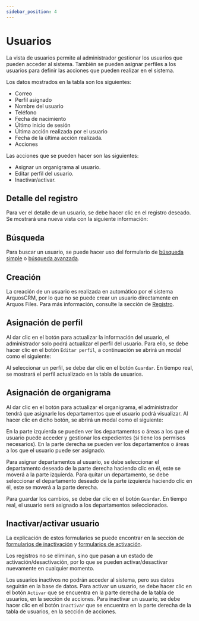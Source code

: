 ```yaml
---
sidebar_position: 4
---
```



# Usuarios

La vista de usuarios permite al administrador gestionar los usuarios que pueden acceder al sistema. También se pueden asignar perfiles a los usuarios para definir las acciones que pueden realizar en el sistema.

<ImageDiv src="/img/work/sys/users/table-users-1.png" alt="Users page" />

Los datos mostrados en la tabla son los siguientes:

* Correo
* Perfil asignado
* Nombre del usuario
* Teléfono
* Fecha de nacimiento
* Último inicio de sesión
* Última acción realizada por el usuario
* Fecha de la última acción realizada.
* Acciones

Las acciones que se pueden hacer son las siguientes:

* Asignar un organigrama al usuario.
* Editar perfil del usuario.
* Inactivar/activar.

<ImageDiv src="/img/work/sys/users/table-users-2.png" alt="Users page" />

## Detalle del registro

Para ver el detalle de un usuario, se debe hacer clic en el registro deseado. Se mostrará una nueva vista con la siguiente información:
<ImageDiv src="/img/work/sys/users/show-users.png" alt="Show user" />

## Búsqueda

Para buscar un usuario, se puede hacer uso del formulario de [búsqueda simple](/docs/genericos/formularios#búsqueda-simple) o [búsqueda avanzada](/docs/genericos/formularios#búsqueda-avanzada).

## Creación

La creación de un usuario es realizada en automático por el sistema ArquosCRM, por lo que no se puede crear un usuario directamente en Arquos Files. Para más información, consulte la sección de [Registro](/docs/autenticacion/registro).

## Asignación de perfil

Al dar clic en el botón para actualizar la información del usuario, el administrador solo podrá actualizar el perfil del usuario. Para ello, se debe hacer clic en el botón `Editar perfil`, a continuación se abrirá un modal como el siguiente:

<ImageDiv src="/img/work/sys/users/edit-profile-users.png" alt="Edit profile user" />

Al seleccionar un perfil, se debe dar clic en el botón `Guardar`. En tiempo real, se mostrará el perfil actualizado en la tabla de usuarios.

## Asignación de organigrama

Al dar clic en el botón para actualizar el organigrama, el administrador tendrá que asignarle los departamentos que el usuario podrá visualizar. Al hacer clic en dicho botón, se abrirá un modal como el siguiente:

<ImageDiv src="/img/work/sys/users/assign-organigrama-users.png" alt="Edit organigram user" />

En la parte izquierda se pueden ver los departamentos o áreas a los que el usuario puede acceder y gestionar los expedientes (si tiene los permisos necesarios). En la parte derecha se pueden ver los departamentos o áreas a los que el usuario puede ser asignado.

Para asignar departamentos al usuario, se debe seleccionar el departamento deseado de la parte derecha haciendo clic en él, este se moverá a la parte izquierda. Para quitar un departamento, se debe seleccionar el departamento deseado de la parte izquierda haciendo clic en él, este se moverá a la parte derecha.

Para guardar los cambios, se debe dar clic en el botón `Guardar`. En tiempo real, el usuario será asignado a los departamentos seleccionados.

## Inactivar/activar usuario

La explicación de estos formularios se puede encontrar en la sección de [formularios de inactivación](/docs/genericos/formularios#formulario-de-inactivación) y [formularios de activación](/docs/genericos/formularios#formulario-de-activación).

<ImageDiv src="/img/work/sys/users/activated-users.png" alt="Inactivate user" />

Los registros no se eliminan, sino que pasan a un estado de activación/desactivación, por lo que se pueden activar/desactivar nuevamente en cualquier momento.

<ImageDiv src="/img/work/sys/users/innactivated-users.png" alt="Inactivate user" />

Los usuarios inactivos no podrán acceder al sistema, pero sus datos seguirán en la base de datos. Para activar un usuario, se debe hacer clic en el botón `Activar` que se encuentra en la parte derecha de la tabla de usuarios, en la sección de acciones. Para inactivar un usuario, se debe hacer clic en el botón `Inactivar` que se encuentra en la parte derecha de la tabla de usuarios, en la sección de acciones.

<ImageDiv src="/img/work/sys/users/table-users-3.png" alt="Activate user" />
